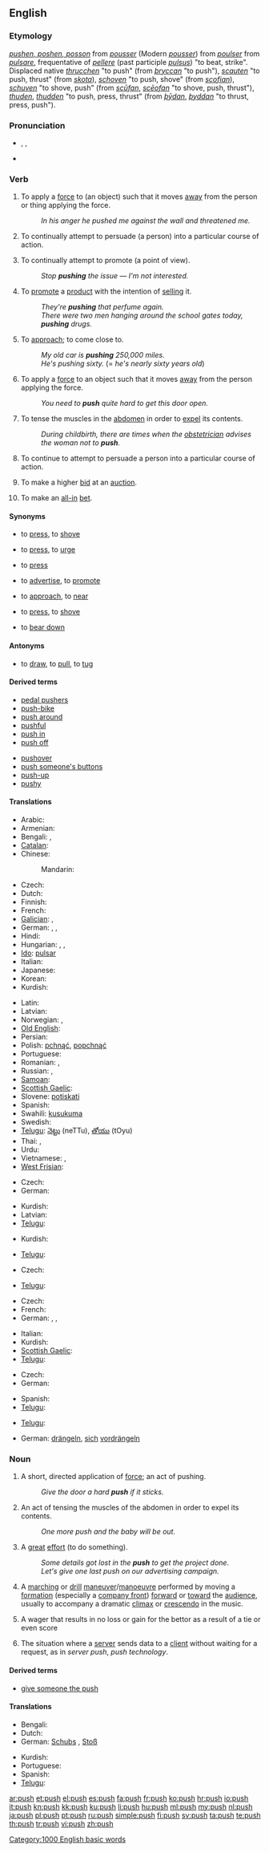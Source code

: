 {{wikipedia|dab=push}}
==English==

===Etymology===
{{etyl|enm}} ''[[pushen#Middle English|pushen, poshen, posson]]'' from {{etyl|frm}} ''[[pousser#Middle French|pousser]]''  (Modern {{fr|-}} ''[[pousser]]'') from {{etyl|fro}} ''[[poulser#Old French|poulser]]'' from {{etyl|la}} ''[[pulsare]]'', frequentative of ''[[pellere]]'' (past participle ''[[pulsus]]'') "to beat, strike". Displaced native {{enm}} ''[[thrucchen#Middle English|thrucchen]]'' "to push" (from {{ang}} ''[[þryccan#Old English|þryccan]]'' "to push"), {{enm}} ''[[scauten#Middle English|scauten]]'' "to push, thrust" (from {{non}} ''[[skota#Old Norse|skota]]''), {{enm}} ''[[schoven#Middle English|schoven]]'' "to push, shove" (from {{ang}} ''[[scofian#Old English|scofian]]''), {{enm}} ''[[schuven#Middle English|schuven]]'' "to shove, push" (from {{ang}} ''[[scufan#Old English|scūfan]]'', ''[[sceofan#Old English|scēofan]]'' "to shove, push, thrust"), {{enm}} ''[[thuden#Middle English|thuden]]'', ''[[thudden#Middle English|thudden]]'' "to push, press, thrust" (from {{ang}} ''[[þydan#Old English|þȳdan]]'', ''[[þyddan#Old English|þyddan]]'' "to thrust, press, push").

===Pronunciation===
* {{enPR|po͝osh}}, {{IPA|/pʊʃ/}}, {{SAMPA|/pUS/}}
* {{audio|en-us-push.ogg|Audio (US)}}
*: {{rhymes|ʊʃ}}

===Verb===
{{en-verb|push|es}}

# {{transitive}} To apply a [[force]] to (an object) such that it moves [[away]] from the person or thing applying the force.
#: ''In his anger he pushed me against the wall and threatened me.''
# {{transitive}} To continually attempt to persuade (a person) into a particular course of action.
# {{transitive}} To continually attempt to promote (a point of view).
#: ''Stop '''pushing''' the issue &mdash; I'm not interested.''
# {{transitive}} To [[promote]] a [[product]] with the intention of [[sell]]ing it.
#: ''They're '''pushing''' that perfume again.''
#: ''There were two men hanging around the school gates today, '''pushing''' drugs.''
# {{context|informal|transitive}} To [[approach]]; to come close to.
#: ''My old car is '''pushing''' 250,000 miles.''
#: ''He's pushing sixty.'' (= ''he's nearly sixty years old'')
# {{intransitive}} To apply a [[force]] to an object such that it moves [[away]] from the person applying the force.
#: ''You need to '''push''' quite hard to get this door open.''
# {{intransitive}} To tense the muscles in the [[abdomen]] in order to [[expel]] its contents.
#: ''During childbirth, there are times when the [[obstetrician]] advises the woman not to '''push'''.''
# {{intransitive}} To continue to attempt to persuade a person into a particular course of action.
# To make a higher [[bid]] at an [[auction]].
# {{poker}} To make an [[all-in]] [[bet]].

====Synonyms====
* {{sense|transitive: apply a force to (an object) so it moves away}} to [[press]], to [[shove]]
* {{sense|continue to attempt to persuade}} to [[press]], to [[urge]]
* {{sense|continue to attempt to promote (a point of view)}} to [[press]]
* {{sense|promote a product with the intention of selling it}} to [[advertise]], to [[promote]]
* {{sense|come close to}} to [[approach]], to [[near]]
* {{sense|intransitive: apply force to an object so that it moves away}} to [[press]], to [[shove]]
* {{sense|tense the muscles in the abdomen in order to expel its contents}} to [[bear down]]

====Antonyms====
* {{sense|apply a force to something so it moves away}} to [[draw]], to [[pull]], to [[tug]]

====Derived terms====
{{top2}}
<!--"give someone the push-off" is derived from "push off"-->
* [[pedal pushers]]
* [[push-bike]]
* [[push around]]
* [[pushful]]
* [[push in]]<!--jump the queue/line-->
* [[push off]]<!--also imperative-->
{{mid2}}
* [[pushover]]<!--noun-->
* [[push someone's buttons]]
* [[push-up]]
* [[pushy]]
{{bottom}}

====Translations====
{{trans-top|transitive: apply a force to (an object) so that it moves away}}
* Arabic: {{t|ar|دفع|tr=dáfa3a}}
* Armenian: {{t-|hy|հրել|tr=hrel}}
* Bengali: {{t-|bn|ধাক্কা দেওয়া|tr=dhakka deoa|sc=Beng|xs=Bengali}}, {{t|bn|ধাক্কানো|tr=dhakkano|sc=Beng|xs=Bengali}}
* [[Catalan]]: {{t|ca|empènyer}}
* Chinese:
*: Mandarin: {{t-|cmn|推|tr=tuī|sc=Hani}}
* Czech: {{t-|cs|tlačit}}
* Dutch: {{t+|nl|duwen}}
* Finnish: {{t+|fi|työntää}}
* French: {{t+|fr|pousser}}
* [[Galician]]: {{t+|gl|empurrar|xs=Galician}},  {{t|gl|empuxar|xs=Galician}}
* German: {{t+|de|drücken}}, {{t+|de|schieben}}, {{t+|de|stoßen}}
* Hindi: {{t|hi|धकेलना|tr=dhakelanā|xs=Hindi}}
* Hungarian: {{t+|hu|tol}}, {{t|hu|megtol}}, {{t+|hu|lök}}
* [[Ido]]: [[pulsar]]
* Italian: {{t+|it|spingere}}
* Japanese: {{t-|ja|押す|tr=おす, osu}}
* Korean: {{t+|ko|밀다|tr=milda|sc=Hang}}
* Kurdish: {{ku-Arab|[[پاڵ دان]]}}
{{trans-mid}}
* Latin: {{t-|la|pello}}
* Latvian: {{t|lv|spiest}}
* Norwegian: {{t|no|dytte}}, {{t|no|skubbe}}
* [[Old English]]: {{t-|ang|scufan|alt=scūfan|xs=Old English}}
* Persian: {{t|fa|هل دادن|tr=hol dādan|xs=Persian}}
* Polish: [[pchnąć]], [[popchnąć]]
* Portuguese: {{t+|pt|empurrar}}
* Romanian: {{t+|ro|împinge}}, {{t+|ro|apăsa}}
* Russian: {{t+|ru|толкать|tr=tolkát’}} {{impf}},  {{t|ru|толкнуть|tr=tolknút’}} {{pf.}}
* [[Samoan]]: {{t|sm|smatgar|xs=Samoan}}
* [[Scottish Gaelic]]: {{t-|gd|stob|xs=Scottish Gaelic}}
* Slovene: [[potiskati]]
* Spanish: {{t+|es|empujar}}
* Swahili: [[kusukuma]]
* Swedish: {{t|sv|skjuta på}}
* [[Telugu]]: [[నెట్టు]] (neTTu), [[తోయు]] (tOyu)
* Thai: {{t-|th|ดัน|tr=dan}},  {{t+|th|กด|tr=gòt}}
* Urdu: {{t|ur|دھکیلنا|tr=dhakelanā|xs=Urdu}}
* Vietnamese: {{t+|vi|xô|xs=Vietnamese}},  {{t+|vi|đẩy|xs=Vietnamese}}
* [[West Frisian]]: {{t-|fy|triuwe|xs=West Frisian}}
{{trans-bottom}}

{{trans-top|continually attempt to persuade (a person)}}
* Czech: {{t-|cs|pohánět}}
* German: {{t+|de|drängen}}
{{trans-mid}}
* Kurdish: {{ku-Arab|[[پاڵ پێوه‌نان]]}}
* Latvian: {{t|lv|skubināt}}
* [[Telugu]]: {{t|te|నిరంతర వత్తిడి|tr=niramtara vattidi|sc=Telu}}
{{trans-bottom}}

{{trans-top|continually attempt to promote (a point of view)}}
* Kurdish: {{ku-Arab|[[پاڵ پێوه‌نان]]}}
{{trans-mid}}
* [[Telugu]]: {{t|te|ఆగగని ప్రతిపాదన|tr=agani pratipadana|sc=Telu}}
{{trans-bottom}}

{{trans-top|promote (a product)}}
* Czech: {{t|cs|prosazovat}}
{{trans-mid}}
* [[Telugu]]: {{t|te|ప్రతిపాదించు|tr=pratipadincu|sc=Telu}}
{{trans-bottom}}

{{trans-top|intransitive: apply force to an object so that it moves away}}
* Czech: {{t-|cs|tlačit}}
* French: {{t+|fr|pousser}}
* German: {{t+|de|drücken}}, {{t+|de|schieben}}, {{t+|de|stoßen}}
{{trans-mid}}
* Italian: {{t+|it|spingere}}
* Kurdish: {{ku-Arab|[[پاڵ نان]]}}
* [[Scottish Gaelic]]: {{t-|gd|stob|xs=Scottish Gaelic}}
* [[Telugu]]: {{t|te|శక్తివంతముగా తోయుట|tr=saktivamtamuga toyuta|sc=Telu}}
{{trans-bottom}}

{{trans-top|intransitive: tense the muscles of the abdomen}}
* Czech: {{t-|cs|tlačit}}
* German: {{t+|de|drücken}}
{{trans-mid}}
* Spanish: {{t-|es|pujar}}
* [[Telugu]]: {{t|te|హృదయాంతర్గత రాగము|tr=hrudayantargata ragamu|sc=Telu}}
{{trans-bottom}}

{{trans-top|(intrans.) continue to attempt to persuade a person into a particular course of action}}
{{trans-mid}}
* [[Telugu]]: {{t|te|బలవంతంగా చేయించు|tr=balavamtamga ceyincu|sc=Telu}}
{{trans-bottom}}

{{trans-top|try to skip positions in a queue}}
* German: [[drängeln]], [[sich]] [[vordrängeln]]
{{trans-mid}}
{{trans-bottom}}

===Noun===
{{en-noun|es}}

# A short, directed application of [[force]]; an act of pushing.
#: ''Give the door a hard '''push''' if it sticks.''
# An act of tensing the muscles of the abdomen in order to expel its contents.
#: ''One more push and the baby will be out.''
# A [[great]] [[effort]] (to do something).
#: ''Some details got lost in the '''push''' to get the project done.''
#: ''Let's give one last push on our advertising campaign.''
# {{military}} A [[marching]] or [[drill]] [[maneuver]]/[[manoeuvre]] performed by moving a [[formation]] (especially a [[company front]]) [[forward]] or [[toward]] the [[audience]], usually to accompany a dramatic [[climax]] or [[crescendo]] in the music.
# A wager that results in no loss or gain for the bettor as a result of a tie or even score
# {{internet}} {{uncountable}} The situation where a [[server]] sends data to a [[client]] without waiting for a request, as in ''server push'', ''push technology''.

====Derived terms====
* [[give someone the push]]

====Translations====
{{trans-top|short, directed application of force; act of pushing}}
* Bengali: {{t-|bn|ধাক্কা|tr=dhakka|sc=Beng|xs=Bengali}}
* Dutch: {{t+|nl|duw|m}}
* German: [[Schubs]] {{m}}, [[Stoß]] {{m}}
{{trans-mid}}
* Kurdish: {{ku-Arab|[[پاڵ]]}}
* Portuguese: {{t|pt|empurrão|m}}
* Spanish: {{t-|es|empujón|m}}
* [[Telugu]]: {{t|te|వెనుకకు నెట్టి ముందుకు పోవు|tr=venukaku netti munduku povu|sc=Telu}}
{{trans-bottom}}

{{trans-top|act of tensing the muscles of the abdomen in order to expel its contents}}
{{trans-mid}}
{{trans-bottom}}

{{trans-top|great effort (to do something)}}
{{trans-mid}}
{{trans-bottom}}

{{trans-top|military: marching or drill maneuvre}}
{{trans-mid}}
{{trans-bottom}}

[[Category:1000 English basic words]]

[[ar:push]]
[[et:push]]
[[el:push]]
[[es:push]]
[[fa:push]]
[[fr:push]]
[[ko:push]]
[[hr:push]]
[[io:push]]
[[it:push]]
[[kn:push]]
[[kk:push]]
[[ku:push]]
[[li:push]]
[[hu:push]]
[[ml:push]]
[[my:push]]
[[nl:push]]
[[ja:push]]
[[pl:push]]
[[pt:push]]
[[ru:push]]
[[simple:push]]
[[fi:push]]
[[sv:push]]
[[ta:push]]
[[te:push]]
[[th:push]]
[[tr:push]]
[[vi:push]]
[[zh:push]]